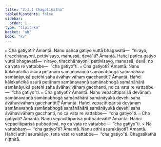```yaml
---
title: "2.3.1 Chagatikathā"
tableOfContents: false
sidebar:
  order: 1
type: "tipitaka"
basket: "ab"
book: "kv"
---
```



<DynamicBreadcrumb />

<Division number="503" book="kv" bookNo="32" page="268">

<Paragraph number="1719" book="kv">
๐ Cha gatiyoti? Āmantā. Nanu pañca gatiyo vuttā bhagavatā—  “nirayo, tiracchānayoni, pettivisayo, manussā, devā”ti? Āmantā. Hañci pañca gatiyo vuttā bhagavatā—  nirayo, tiracchānayoni, pettivisayo, manussā, devā; no ca vata re vattabbe—  “cha gatiyo”ti.
</Paragraph>

<Paragraph number="1720" book="kv">
๐ Cha gatiyoti? Āmantā. Nanu kālakañcikā asurā petānaṃ samānavaṇṇā samānabhogā samānāhārā samānāyukā petehi saha āvāhavivāhaṃ gacchantīti? Āmantā. Hañci kālakañcikā asurā petānaṃ samānavaṇṇā samānabhogā samānāhārā samānāyukā petehi saha āvāhavivāhaṃ gacchanti, no ca vata re vattabbe—  “cha gatiyo”ti.
</Paragraph>

<Paragraph number="1721" book="kv">
๐ Cha gatiyoti? Āmantā. Nanu vepacittiparisā devānaṃ samānavaṇṇā samānabhogā samānāhārā samānāyukā devehi saha āvāhavivāhaṃ gacchantīti? Āmantā. Hañci vepacittiparisā devānaṃ samānavaṇṇā samānabhogā samānāhārā samānāyukā devehi saha āvāhavivāhaṃ gacchanti, no ca vata re vattabbe—  “cha gatiyo”ti.
</Paragraph>

<Paragraph number="1722" book="kv">
๐ Cha gatiyoti? Āmantā. Nanu vepacittiparisā pubbadevāti? Āmantā. Hañci vepacittiparisā pubbadevā, no ca vata re vattabbe—  “cha gatiyo”ti.
</Paragraph>

</Division>
<Division number="504" book="kv" bookNo="32" page="269">

<Paragraph number="1723" book="kv">
× Na vattabbaṃ—  “cha gatiyo”ti? Āmantā. Nanu atthi asurakāyoti? Āmantā. Hañci atthi asurakāyo, tena vata re vattabbe—  “cha gatiyo”ti.

</Paragraph>
</Division>

<Paragraph number="1724" type="center" book="kv">
Chagatikathā niṭṭhitā.
</Paragraph>
